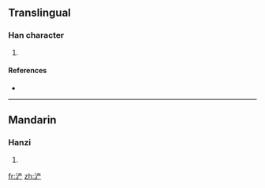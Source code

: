 {{also|滻}}
==Translingual==

===Han character===
{{Han char|rn=85|rad=水|as=06|sn=9|four=|canj=水卜廿竹 (EYTH)}}

# {{defn|Han|sort=水06}}

====References====
* {{Han ref|kx=0623.171|hdz=31615.090|uh=6D50|ud=27984}}

----

==Mandarin==

===Hanzi===
{{cmn-hanzi|tra=滻|pin=[[chǎn]] ([[chan3]])|wg=ch'an<sup>3</sup>}}

# {{defn|Mandarin|sort=水06}}

[[fr:浐]]
[[zh:浐]]